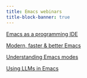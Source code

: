 ```yaml
---
title: Emacs webinars
title-block-banner: true
---
```


:::{layout="[5, 5, 5, 5]"}

:::{.card .mb-3}

:::{.card-body2}

[Emacs as a programming IDE](wb_emacs_ide.qmd){.card-title-ws .stretched-link}

:::

:::

:::{.card .mb-3}

:::{.card-body2}

[Modern, faster & better Emacs](wb_emacs_new_tools.qmd){.card-title-ws .stretched-link}

:::

:::

:::{.card .mb-3}

:::{.card-body2}

[Understanding Emacs modes](wb_emacs_modes.qmd){.card-title-ws .stretched-link}

:::

:::

:::{.card .mb-3}

:::{.card-body2}

[Using LLMs in Emacs](wb_emacs_llms.qmd){.card-title-ws .stretched-link}

:::

:::

:::
